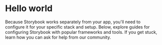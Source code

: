 
<Meta title="Configure your project" />

# Hello world 

Because Storybook works separately from your app, you'll need to configure it for your specific stack and setup. Below, explore guides for configuring Storybook with popular frameworks and tools. If you get stuck, learn how you can ask for help from our community.
  
